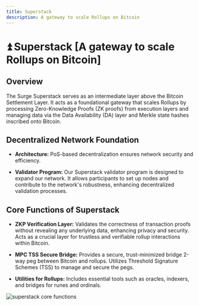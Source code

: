 ```yaml
---
title: Superstack
description: A gateway to scale Rollups on Bitcoin
---
```


# ⏫ Superstack [A gateway to scale Rollups on Bitcoin]

## Overview

The Surge Superstack serves as an intermediate layer above the Bitcoin Settlement Layer. It acts as a foundational gateway that scales Rollups by processing Zero-Knowledge Proofs (ZK proofs) from execution layers and managing data via the Data Availability (DA) layer and Merkle state hashes inscribed onto Bitcoin.

## Decentralized Network Foundation

- **Architecture:** PoS-based decentralization ensures network security and efficiency.

- **Validator Program:** Our Superstack validator program is designed to expand our network. It allows participants to set up nodes and contribute to the network's robustness, enhancing decentralized validation processes.

## Core Functions of Superstack

- **ZKP Verification Layer:** Validates the correctness of transaction proofs without revealing any underlying data, enhancing privacy and security. Acts as a crucial layer for trustless and verifiable rollup interactions within Bitcoin.

- **MPC TSS Secure Bridge:** Provides a secure, trust-minimized bridge 2-way peg between Bitcoin and rollups. Utilizes Threshold Signature Schemes (TSS) to manage and secure the pegs.

- **Utilities for Rollups:** Includes essential tools such as oracles, indexers, and bridges for runes and ordinals.

<img
  src="/assets/superstack-core-functions.png"
  alt="superstack core functions"
/>
